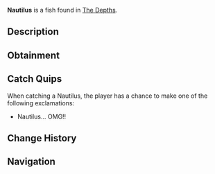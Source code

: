 {{FishInfobox
|image          = Nautilus.png
|rarity         = Legendary
|sea            = First Sea
|location       = [[The Depths]]
|sublocation    = Coral Reef
|sources        = Fishing Rod
|radar_location = 
|prog_speed     = -10
|xp             = 300
|weather        = 
|time           = Night
|season         = Spring, Summer
|bait           = 
|base_weight    = 80
|base_value     = 1000
|weight_range   = 40
|base_chance    = 0.2
|base_resil     = 30
}}
'''Nautilus''' is a {{Rarity|Legendary}} fish found in [[The Depths]].

== Description ==
{{Description|An ancient, spiral-shelled mollusc with a glowing & graceful body, tentacle-filled movements. The Nautilus is an elusive octopus that creates a thick, spiral-shaped shell around its body for protection.|Bestiary Entry}}

== Obtainment ==
{{Description|Dwells in deep coral reefs and rocky underwater caves, mostly visible during the Night.|Bestiary Hint}}
{{Fish Availability|
The Depths
The Depths/Absolute Darkness
|top_rods      = 
Leviathan's Fang Rod\92889.64\151259.43;
Free Spirit Rod\80395.05\121818.46;
Trident Rod\79030.64\120509.56;
Azure Of Lagoon\60984.77\99838.27;
No-Life Rod\59871.74\98016.14;
Lucky Rod\39186.62\62253.1;
Firefly Rod\56476.49\95828.4;
Adventurer's Rod\48718.75\82784.97;
Fast Rod\50638.59\87195.96;
Fischer's Rod\34017.57\58575.78;
Plastic Rod\34003.78\58444.01;
Seraphic Rod\56336.62\89524.04;
Ethereal Prism Rod\56248.14\88848.08;
Astralhook Rod\56032.91\89279.99;
Challenger's Rod\55453.42\88765.99;
Rod Of The Forgotten Fang\54187.82\87940.38;
Blazebringer Rod\52693.22\83542.78;
Verdant Shear Rod\49725.05\78859.95;
Zeus Rod\49659.77\78733.38;
Rod Of The Depths\49022\79889.06;
Rod Of The Exalted One\48821.16\76002.71;
Depthseeker Rod\45701.69\72877.07;
Avalanche Rod\40919.51\65742.09;
Volcanic Rod\39271.36\62263.02;
Steady Rod\13474.52\23885.22
|recommended   = Trident Rod
}}

== Catch Quips ==
When catching a Nautilus, the player has a chance to make one of the following exclamations:
* Nautilus... OMG!!

== Change History ==
{{Change History|{{subst:Current Version}}}}

== Navigation ==
{{Fish Navbox|The Depths}}